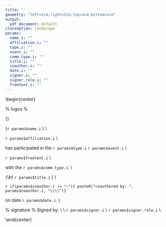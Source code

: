 ---
title: ''
geometry: "left=2cm,right=2cm,top=1cm,bottom=1cm"
output:
  pdf_document: default
classoption: landscape
params:
  name.i: ""
  affiliation.i: ""
  type.i: ""
  event.i: ""
  comm.type.i: ""
  title.i: ""
  coauthor.i: ""
  date.i: ""
  signer.i: ""
  signer.role.i: ""
  freetext.i: ""
---

\begin{center}
\pagenumbering{gobble}

% logos %
\includegraphics[height=3cm]{lpic.png} 
\hfill
\includegraphics[height=3cm]{rpic.png}
\linebreak
\bigskip

{\Huge\bf Certificate of participation} 
\vfill

{\Huge `r params$name.i` } \\

\Large

`r params$affiliation.i` \\
\vfill

has participated in the `r params$type.i` `r params$event.i` \\
\vfill

`r params$freetext.i` \\
\vfill

with the `r params$comm.type.i`: \\
\vfill

{\Huge\bf `r params$title.i` } \\
\vfill

`r if(params$coauthor.i != "~"){ paste0("coauthored by: ", params$coauthor.i, "\\\\")}`



on date `r params$date.i`. \\
\vfill


% signature %
Signed by: \\
\vfill
\includegraphics[height=2cm]{spic.png} \\
`r params$signer.i` \\
`r params$signer.role.i` \\

\end{center}
\pagebreak


